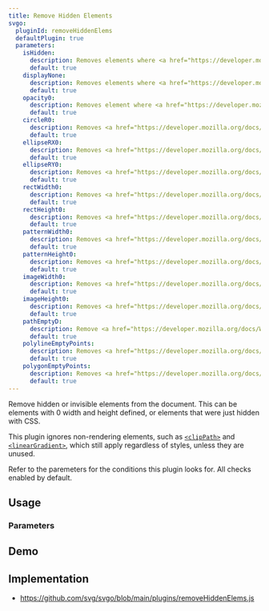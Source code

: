 ```yaml
---
title: Remove Hidden Elements
svgo:
  pluginId: removeHiddenElems
  defaultPlugin: true
  parameters:
    isHidden:
      description: Removes elements where <a href="https://developer.mozilla.org/docs/Web/SVG/Attribute/visibility" target="_blank"><code>visibility</code></a> is <code>hidden</code>, unless a child element has <code>visibility</code> set to <code>visible</code>.
      default: true
    displayNone:
      description: Removes elements where <a href="https://developer.mozilla.org/docs/Web/SVG/Attribute/display" target="_blank"><code>display</code></a> is <code>none</code>.
      default: true
    opacity0:
      description: Removes element where <a href="https://developer.mozilla.org/docs/Web/SVG/Attribute/opacity" target="_blank"><code>opacity</code></a> is <code>0</code>.
      default: true
    circleR0:
      description: Removes <a href="https://developer.mozilla.org/docs/Web/SVG/Element/circle" target="_blank"><code>&lt;circle&gt;</code></a> elements with a <a href="https://developer.mozilla.org/docs/Web/SVG/Attribute/r" target="_blank">radius</a> of <code>0</code>.
      default: true
    ellipseRX0:
      description: Removes <a href="https://developer.mozilla.org/docs/Web/SVG/Element/ellipse" target="_blank"><code>&lt;ellipse&gt;</code></a> elements where <a href="https://developer.mozilla.org/docs/Web/SVG/Attribute/rx" target="_blank"><code>rx</code></a> is <code>0</code>.
      default: true
    ellipseRY0:
      description: Removes <a href="https://developer.mozilla.org/docs/Web/SVG/Element/ellipse" target="_blank"><code>&lt;ellipse&gt;</code></a> elements where <a href="https://developer.mozilla.org/docs/Web/SVG/Attribute/ry" target="_blank"><code>ry</code></a> is <code>0</code>.
      default: true
    rectWidth0:
      description: Removes <a href="https://developer.mozilla.org/docs/Web/SVG/Element/rect" target="_blank"><code>&lt;rect&gt;</code></a> elements where <a href="https://developer.mozilla.org/docs/Web/SVG/Attribute/width" target="_blank"><code>width</code></a> is <code>0</code>.
      default: true
    rectHeight0:
      description: Removes <a href="https://developer.mozilla.org/docs/Web/SVG/Element/rect" target="_blank"><code>&lt;rect&gt;</code></a> elements where <a href="https://developer.mozilla.org/docs/Web/SVG/Attribute/height" target="_blank"><code>height</code></a> is <code>0</code>.
      default: true
    patternWidth0:
      description: Removes <a href="https://developer.mozilla.org/docs/Web/SVG/Element/pattern" target="_blank"><code>&lt;pattern&gt;</code></a> elements where <a href="https://developer.mozilla.org/docs/Web/SVG/Attribute/width" target="_blank"><code>width</code></a> is <code>0</code>.
      default: true
    patternHeight0:
      description: Removes <a href="https://developer.mozilla.org/docs/Web/SVG/Element/pattern" target="_blank"><code>&lt;pattern&gt;</code></a> elements where <a href="https://developer.mozilla.org/docs/Web/SVG/Attribute/width" target="_blank"><code>height</code></a> is <code>0</code>.
      default: true
    imageWidth0:
      description: Removes <a href="https://developer.mozilla.org/docs/Web/SVG/Element/image" target="_blank"><code>&lt;image&gt;</code></a> elements where <a href="https://developer.mozilla.org/docs/Web/SVG/Attribute/width" target="_blank"><code>width</code></a> is <code>0</code>.
      default: true
    imageHeight0:
      description: Removes <a href="https://developer.mozilla.org/docs/Web/SVG/Element/image" target="_blank"><code>&lt;image&gt;</code></a> elements where <a href="https://developer.mozilla.org/docs/Web/SVG/Attribute/width" target="_blank"><code>height</code></a> is <code>0</code>.
      default: true
    pathEmptyD:
      description: Remove <a href="https://developer.mozilla.org/docs/Web/SVG/Element/path" target="_blank"><code>&lt;path&gt;</code></a> elements where <a href="https://developer.mozilla.org/docs/Web/SVG/Attribute/d" target="_blank"><code>d</code></a> is not set or empty. Does not apply for single point paths associated with a <a href="https://developer.mozilla.org/docs/Web/SVG/Element/marker" target="_blank"><code>marker</code></a>.
      default: true
    polylineEmptyPoints:
      description: Removes <a href="https://developer.mozilla.org/docs/Web/SVG/Element/polyline" target="_blank"><code>&lt;polyline&gt;</code></a> elements with no <a href="https://developer.mozilla.org/docs/Web/SVG/Attribute/points" target="_blank">points</a> defined.
      default: true
    polygonEmptyPoints:
      description: Removes <a href="https://developer.mozilla.org/docs/Web/SVG/Element/polygon" target="_blank"><code>&lt;polygon&gt;</code></a> elements with no <a href="https://developer.mozilla.org/docs/Web/SVG/Attribute/points" target="_blank">points</a> defined.
      default: true
---
```


Remove hidden or invisible elements from the document. This can be elements with 0 width and height defined, or elements that were just hidden with CSS.

This plugin ignores non-rendering elements, such as [`<clipPath>`](https://developer.mozilla.org/docs/Web/SVG/Element/clipPath) and [`<linearGradient>`](https://developer.mozilla.org/docs/Web/SVG/Element/linearGradient), which still apply regardless of styles, unless they are unused.

Refer to the paremeters for the conditions this plugin looks for. All checks enabled by default.

## Usage

<PluginUsage/>

### Parameters

<PluginParams/>

## Demo

<PluginDemo/>

## Implementation

* https://github.com/svg/svgo/blob/main/plugins/removeHiddenElems.js
